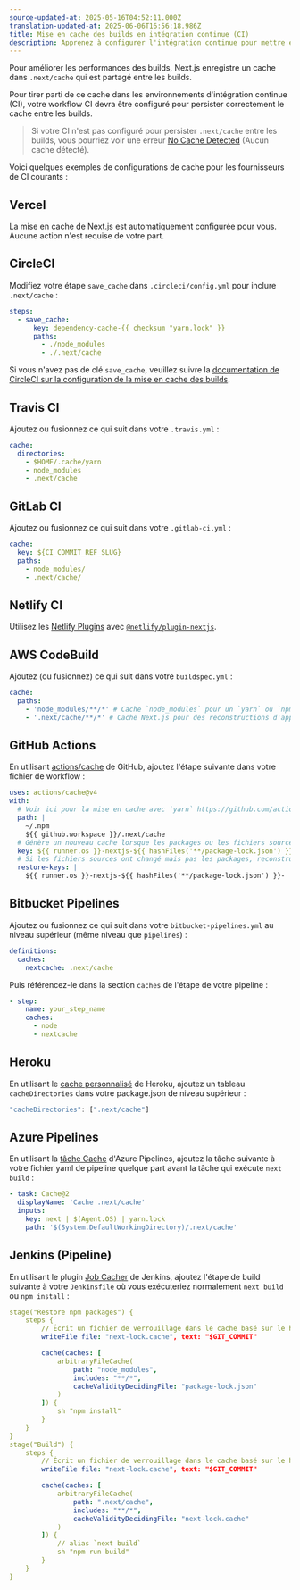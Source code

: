 ```yaml
---
source-updated-at: 2025-05-16T04:52:11.000Z
translation-updated-at: 2025-06-06T16:56:18.986Z
title: Mise en cache des builds en intégration continue (CI)
description: Apprenez à configurer l'intégration continue pour mettre en cache les builds Next.js
---
```


Pour améliorer les performances des builds, Next.js enregistre un cache dans `.next/cache` qui est partagé entre les builds.

Pour tirer parti de ce cache dans les environnements d'intégration continue (CI), votre workflow CI devra être configuré pour persister correctement le cache entre les builds.

> Si votre CI n'est pas configuré pour persister `.next/cache` entre les builds, vous pourriez voir une erreur [No Cache Detected](/docs/messages/no-cache) (Aucun cache détecté).

Voici quelques exemples de configurations de cache pour les fournisseurs de CI courants :

## Vercel

La mise en cache de Next.js est automatiquement configurée pour vous. Aucune action n'est requise de votre part.

## CircleCI

Modifiez votre étape `save_cache` dans `.circleci/config.yml` pour inclure `.next/cache` :

```yaml
steps:
  - save_cache:
      key: dependency-cache-{{ checksum "yarn.lock" }}
      paths:
        - ./node_modules
        - ./.next/cache
```

Si vous n'avez pas de clé `save_cache`, veuillez suivre la [documentation de CircleCI sur la configuration de la mise en cache des builds](https://circleci.com/docs/2.0/caching/).

## Travis CI

Ajoutez ou fusionnez ce qui suit dans votre `.travis.yml` :

```yaml
cache:
  directories:
    - $HOME/.cache/yarn
    - node_modules
    - .next/cache
```

## GitLab CI

Ajoutez ou fusionnez ce qui suit dans votre `.gitlab-ci.yml` :

```yaml
cache:
  key: ${CI_COMMIT_REF_SLUG}
  paths:
    - node_modules/
    - .next/cache/
```

## Netlify CI

Utilisez les [Netlify Plugins](https://www.netlify.com/products/build/plugins/) avec [`@netlify/plugin-nextjs`](https://www.npmjs.com/package/@netlify/plugin-nextjs).

## AWS CodeBuild

Ajoutez (ou fusionnez) ce qui suit dans votre `buildspec.yml` :

```yaml
cache:
  paths:
    - 'node_modules/**/*' # Cache `node_modules` pour un `yarn` ou `npm i` plus rapide
    - '.next/cache/**/*' # Cache Next.js pour des reconstructions d'application plus rapides
```

## GitHub Actions

En utilisant [actions/cache](https://github.com/actions/cache) de GitHub, ajoutez l'étape suivante dans votre fichier de workflow :

```yaml
uses: actions/cache@v4
with:
  # Voir ici pour la mise en cache avec `yarn` https://github.com/actions/cache/blob/main/examples.md#node---yarn ou vous pouvez utiliser la mise en cache avec actions/setup-node https://github.com/actions/setup-node
  path: |
    ~/.npm
    ${{ github.workspace }}/.next/cache
  # Génère un nouveau cache lorsque les packages ou les fichiers sources changent.
  key: ${{ runner.os }}-nextjs-${{ hashFiles('**/package-lock.json') }}-${{ hashFiles('**/*.js', '**/*.jsx', '**/*.ts', '**/*.tsx') }}
  # Si les fichiers sources ont changé mais pas les packages, reconstruisez à partir d'un cache précédent.
  restore-keys: |
    ${{ runner.os }}-nextjs-${{ hashFiles('**/package-lock.json') }}-
```

## Bitbucket Pipelines

Ajoutez ou fusionnez ce qui suit dans votre `bitbucket-pipelines.yml` au niveau supérieur (même niveau que `pipelines`) :

```yaml
definitions:
  caches:
    nextcache: .next/cache
```

Puis référencez-le dans la section `caches` de l'étape de votre pipeline :

```yaml
- step:
    name: your_step_name
    caches:
      - node
      - nextcache
```

## Heroku

En utilisant le [cache personnalisé](https://devcenter.heroku.com/articles/nodejs-support#custom-caching) de Heroku, ajoutez un tableau `cacheDirectories` dans votre package.json de niveau supérieur :

```javascript
"cacheDirectories": [".next/cache"]
```

## Azure Pipelines

En utilisant la [tâche Cache](https://docs.microsoft.com/en-us/azure/devops/pipelines/tasks/utility/cache) d'Azure Pipelines, ajoutez la tâche suivante à votre fichier yaml de pipeline quelque part avant la tâche qui exécute `next build` :

```yaml
- task: Cache@2
  displayName: 'Cache .next/cache'
  inputs:
    key: next | $(Agent.OS) | yarn.lock
    path: '$(System.DefaultWorkingDirectory)/.next/cache'
```

## Jenkins (Pipeline)

En utilisant le plugin [Job Cacher](https://www.jenkins.io/doc/pipeline/steps/jobcacher/) de Jenkins, ajoutez l'étape de build suivante à votre `Jenkinsfile` où vous exécuteriez normalement `next build` ou `npm install` :

```yaml
stage("Restore npm packages") {
    steps {
        // Écrit un fichier de verrouillage dans le cache basé sur le hash GIT_COMMIT
        writeFile file: "next-lock.cache", text: "$GIT_COMMIT"

        cache(caches: [
            arbitraryFileCache(
                path: "node_modules",
                includes: "**/*",
                cacheValidityDecidingFile: "package-lock.json"
            )
        ]) {
            sh "npm install"
        }
    }
}
stage("Build") {
    steps {
        // Écrit un fichier de verrouillage dans le cache basé sur le hash GIT_COMMIT
        writeFile file: "next-lock.cache", text: "$GIT_COMMIT"

        cache(caches: [
            arbitraryFileCache(
                path: ".next/cache",
                includes: "**/*",
                cacheValidityDecidingFile: "next-lock.cache"
            )
        ]) {
            // alias `next build`
            sh "npm run build"
        }
    }
}
```